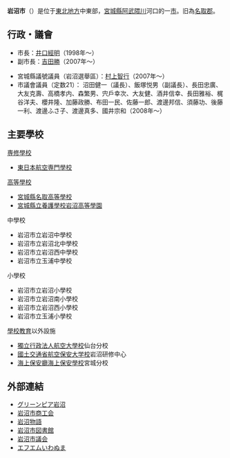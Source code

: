 {{日本都市|
自治體名=岩沼市|
圖像=[[File:Haiden_of_Takekoma-jinja_shrine.JPG|240px]]|
圖像說明=[[竹駒神社|竹駒神社]]（竹駒[[稻荷|稻荷]]）|
市章=|
日文原名=岩沼市|
平假名=いわぬまし|
羅馬字拼音=Iwanuma-shi|
都道府縣=宮城縣|
支廳=|
編號=04211-1|
面積=60.72|
邊界未定=|
人口=44,570|
統計時間= |
自治體=[[名取市|名取市]]、[[柴田町|柴田町]]、[[村田町|村田町]]、[[亘理町|亘理町]]|
樹=雄松|
花=杜鵑|
其他象徵物=|
其他象徵=|
郵遞區號=989-2480|
所在地=岩沼市櫻一丁目6番20号|
電話號碼=223-32-1111|
外部連結=http://www.city.iwanuma.miyagi.jp/|
經度=|
緯度=|
地圖=|
註記=|
}}

'''岩沼市'''（{{jpn|j=岩沼市|hg=いわぬまし|rm=Iwanuma shi|f=y}}）是位于[[東北地方|東北地方]]中東部，[[宮城縣|宮城縣]][[阿武隈川|阿武隈川]]河口的一[[市|市]]。旧為[[名取郡|名取郡]]。

== 行政・議會 ==
* 市長：[[井口經明|井口經明]]（1998年～）
* 副市長：[[吉田勝|吉田勝]]（2007年～）

* 宮城縣議號議員（岩沼選舉區）：[[村上智行|村上智行]]（2007年～）
* 市議會議員（定数21）： 沼田健一（議長）、飯塚悦男（副議長）、長田忠廣、大友克壽、高橋孝内、森繁男、宍戶幸次、大友健、酒井信幸、長田雅裕、梶谷洋夫、櫻井隆、加藤政勝、布田一民、佐藤一郎、渡邊邦信、須藤功、後藤一利、渡邊ふさ子、渡邊真多、國井宗和（2008年～）

== 主要學校 ==
; [[専修學校|専修學校]]
* [[東日本航空専門學校|東日本航空専門學校]]

; [[高等學校_(日本)|高等學校]]
* [[宮城縣名取高等學校|宮城縣名取高等學校]]
* [[宮城縣立養護學校岩沼高等學園|宮城縣立養護學校岩沼高等學園]]

; 中學校
* 岩沼市立岩沼中學校
* 岩沼市立岩沼北中學校
* 岩沼市立岩沼西中學校
* 岩沼市立玉浦中學校

; 小學校
* 岩沼市立岩沼小學校
* 岩沼市立岩沼南小學校
* 岩沼市立岩沼西小學校
* 岩沼市立玉浦小學校

; [[學校教育|學校教育]]以外設施
* [[獨立行政法人|獨立行政法人]][[航空大學校|航空大學校]]仙台分校
* [[國土交通省|國土交通省]][[航空保安大学校|航空保安大学校]]岩沼研修中心
* [[海上保安廳|海上保安廳]][[海上保安學校|海上保安學校]]宮城分校

== 外部連結==
{{Commons|Category:Iwanuma, Miyagi}}
* [https://web.archive.org/web/20090722123926/http://www.city.iwanuma.miyagi.jp/kakuka/010900/greenpia/ グリーンピア岩沼]
* [https://web.archive.org/web/20110713024304/http://iwanuma.in-shoko.com/index.html 岩沼市商工会]
* [http://iwanuma.blog39.fc2.com/ 岩沼物語] {{Wayback|url=http://iwanuma.blog39.fc2.com/ |date=20120119045506 }}
* [http://www.iwanumashilib.jp/ 岩沼市図書館] {{Wayback|url=http://www.iwanumashilib.jp/ |date=20111219203846 }}
* [http://www.gikai-iwanuma.jp/ 岩沼市議会] {{Wayback|url=http://www.gikai-iwanuma.jp/ |date=20110721131925 }}
* [http://www.fm779.com/ エフエムいわぬま] {{Wayback|url=http://www.fm779.com/ |date=20110207210313 }}

{{宮城縣}}{{Authority control}}